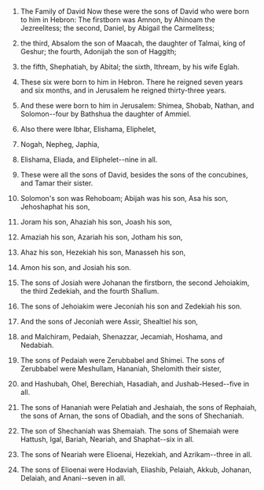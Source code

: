 
1. The Family of David Now these were the sons of David who were born to him in Hebron: The firstborn was Amnon, by Ahinoam the Jezreelitess; the second, Daniel, by Abigail the Carmelitess;

2. the third, Absalom the son of Maacah, the daughter of Talmai, king of Geshur; the fourth, Adonijah the son of Haggith;

3. the fifth, Shephatiah, by Abital; the sixth, Ithream, by his wife Eglah.

4. These six were born to him in Hebron. There he reigned seven years and six months, and in Jerusalem he reigned thirty-three years.

5. And these were born to him in Jerusalem: Shimea, Shobab, Nathan, and Solomon--four by Bathshua the daughter of Ammiel.

6. Also there were Ibhar, Elishama, Eliphelet,

7. Nogah, Nepheg, Japhia,

8. Elishama, Eliada, and Eliphelet--nine in all.

9. These were all the sons of David, besides the sons of the concubines, and Tamar their sister.

10. Solomon's son was Rehoboam; Abijah was his son, Asa his son, Jehoshaphat his son,

11. Joram his son, Ahaziah his son, Joash his son,

12. Amaziah his son, Azariah his son, Jotham his son,

13. Ahaz his son, Hezekiah his son, Manasseh his son,

14. Amon his son, and Josiah his son.

15. The sons of Josiah were Johanan the firstborn, the second Jehoiakim, the third Zedekiah, and the fourth Shallum.

16. The sons of Jehoiakim were Jeconiah his son and Zedekiah his son.

17. And the sons of Jeconiah were Assir, Shealtiel his son,

18. and Malchiram, Pedaiah, Shenazzar, Jecamiah, Hoshama, and Nedabiah.

19. The sons of Pedaiah were Zerubbabel and Shimei. The sons of Zerubbabel were Meshullam, Hananiah, Shelomith their sister,

20. and Hashubah, Ohel, Berechiah, Hasadiah, and Jushab-Hesed--five in all.

21. The sons of Hananiah were Pelatiah and Jeshaiah, the sons of Rephaiah, the sons of Arnan, the sons of Obadiah, and the sons of Shechaniah.

22. The son of Shechaniah was Shemaiah. The sons of Shemaiah were Hattush, Igal, Bariah, Neariah, and Shaphat--six in all.

23. The sons of Neariah were Elioenai, Hezekiah, and Azrikam--three in all.

24. The sons of Elioenai were Hodaviah, Eliashib, Pelaiah, Akkub, Johanan, Delaiah, and Anani--seven in all.


